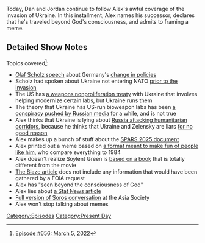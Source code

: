{{DEFAULTSORT:
    #_EPISODE_0656:March 5, 2022
}}{{Episode
    | title           = March 5, 2022
    | caption         = [https://knowledgefight.libsyn.com/656-march-5-2022 Listen to this episode on Libsyn]
    | episodeNumber   = 656
    | length          = 02:14:48
    | airDate         = March 7, 2022
    | coverageDate    = March 5, 2022
    | episodeType     = [[:Category:Present Day|Present Day]]
    | previousEpisode = [[655: July 18, 2003]]
    | nextEpisode     = [[657: Chatting With Elizabeth Williamson]]
}}

{{Stub}}

Today, Dan and Jordan continue to follow Alex's awful coverage of the invasion of Ukraine.  In this installment, Alex names his successor, declares that he's traveled beyond God's consciousness, and admits to framing a meme.

==Detailed Show Notes==

Topics covered<ref>[https://knowledgefight.com/research/2022/3/6/episode-656-march-5-2022 Episode #656: March 5, 2022]</ref>:

*[https://www.bundesregierung.de/breg-en/news/policy-statement-by-olaf-scholz-chancellor-of-the-federal-republic-of-germany-and-member-of-the-german-bundestag-27-february-2022-in-berlin-2008378 Olaf Scholz speech] about Germany's [https://www.vox.com/22960493/germany-chancellor-reversal-defense-war-russia-ukraine change in policies]
*Scholz had spoken about Ukraine not entering NATO [https://www.politico.eu/article/ukraines-nato-membership-not-on-the-agenda-says-scholz/ prior to the invasion]
*The US has [https://www.state.gov/wp-content/uploads/2019/02/05-829-Ukraine-Weapons.pdf a weapons nonproliferation treaty] with Ukraine that involves helping modernize certain labs, but Ukraine runs them
*The theory that Ukraine has US-run bioweapon labs has been [https://www.thedailybeast.com/russia-china-team-up-to-peddle-insane-us-covid-lab-theory a conspiracy pushed by Russian media] for a while, and is not true
*Alex thinks that Ukraine is lying about [https://www.washingtonpost.com/world/2022/03/05/mariupol-ukraine-russia-evacuation-invasion/ Russia attacking humanitarian corridors], because he thinks that Ukraine and Zelensky are liars [https://www.dw.com/en/fact-check-ukraines-ghost-of-kyiv-fighter-pilot/a-60951825 for no] [https://www.cnn.com/2022/02/28/europe/snake-island-ukraine-russia-survivors-alive-intl/index.html good reason]
*Alex makes up a bunch of stuff about the [https://jhsphcenterforhealthsecurity.s3.amazonaws.com/spars-pandemic-scenario.pdf SPARS 2025 document]
*Alex printed out a meme based on [https://knowyourmeme.com/memes/wow-this-is-just-like-1984/photos/sort/oldest a format meant to make fun of people like him], who compare everything to 1984
*Alex doesn't realize Soylent Green is [https://www.theguardian.com/books/2020/mar/24/make-room-make-room-versus-soylent-green-can-film-trump-book based on a book] that is totally different from the movie
*[https://www.theblaze.com/news/review-the-federal-government-paid-media-companies-to-advertise-for-the-vaccines The Blaze article] does not include any information that would have been gathered by a FOIA request
*Alex has "seen beyond the consciousness of God"
*Alex lies about [https://www.statnews.com/2017/01/10/moderna-trouble-mrna/ a Stat News article]
*[https://asiasociety.org/video/when-societies-open-global-philanthropic-footprint-george-soros-complete Full version of Soros conversation] at the Asia Society
*Alex won't stop talking about memes

[[Category:Episodes]]
[[Category:Present Day]]
